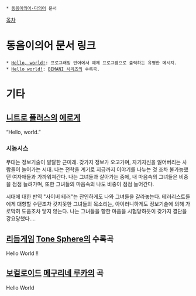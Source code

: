  * [[동음이의어·다의어]] 문서

[[목차]]
= 동음이의어 문서 링크 =
 * [[Hello, world!]]: 프로그래밍 언어에서 예제 프로그램으로 출력하는 유명한 메시지.
 * [[Hello world!]]: [[BEMANI 시리즈]]의 수록곡.

= 기타 =
== [[니트로 플러스]]의 [[에로게]] ==
“Hello, world.”

=== 시놉시스 ===
무대는 정보기술이 발달한 근미래. 갖가지 정보가 오고가며, 자기자신을 잃어버리는 사람들이 늘어가는 시대.
나는 전학을 계기로 지금까지 이야기를 나누는 것 조차 불가능했던 여자애들과 가까워져간다.
나는 그녀들과 살아가는 중에, 내 마음속의 그녀들은 비중을 점점 늘려가며, 또한 그녀들의 마음속의 나도 비중이 점점 늘어간다.

시대에 대한 반역 "사이버 테러"는 잔인하게도 나와 그녀들을 갈라놓는다. 테러리스트들에게 대항할 수단조차 갖지못한 그녀들의 목소리는, 아이러니하게도 정보기술에 의해 가로막혀 도움조차 닿지 않는다.
나는 그녀들을 향한 마음을 시험당하듯이 갖가지 결단을 강요당했다….

== [[리듬게임]] [[Tone Sphere]]의 수록곡 ==
Hello World !!

== [[보컬로이드]] [[메구리네 루카]]의 곡 ==
Hello World



